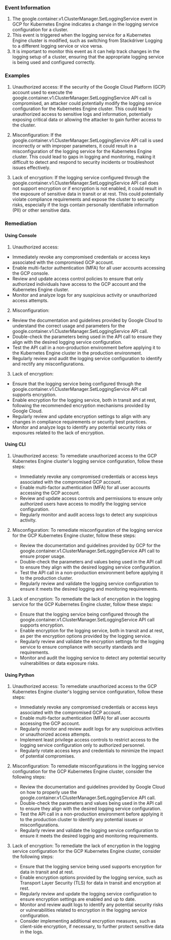 
### Event Information

1. The google.container.v1.ClusterManager.SetLoggingService event in GCP for Kubernetes Engine indicates a change in the logging service configuration for a cluster.
2. This event is triggered when the logging service for a Kubernetes Engine cluster is modified, such as switching from Stackdriver Logging to a different logging service or vice versa.
3. It is important to monitor this event as it can help track changes in the logging setup of a cluster, ensuring that the appropriate logging service is being used and configured correctly.


### Examples

1. Unauthorized access: If the security of the Google Cloud Platform (GCP) account used to execute the google.container.v1.ClusterManager.SetLoggingService API call is compromised, an attacker could potentially modify the logging service configuration for the Kubernetes Engine cluster. This could lead to unauthorized access to sensitive logs and information, potentially exposing critical data or allowing the attacker to gain further access to the cluster.

2. Misconfiguration: If the google.container.v1.ClusterManager.SetLoggingService API call is used incorrectly or with improper parameters, it could result in a misconfiguration of the logging service for the Kubernetes Engine cluster. This could lead to gaps in logging and monitoring, making it difficult to detect and respond to security incidents or troubleshoot issues effectively.

3. Lack of encryption: If the logging service configured through the google.container.v1.ClusterManager.SetLoggingService API call does not support encryption or if encryption is not enabled, it could result in the exposure of sensitive data in transit or at rest. This could potentially violate compliance requirements and expose the cluster to security risks, especially if the logs contain personally identifiable information (PII) or other sensitive data.

### Remediation

#### Using Console

1. Unauthorized access:
- Immediately revoke any compromised credentials or access keys associated with the compromised GCP account.
- Enable multi-factor authentication (MFA) for all user accounts accessing the GCP console.
- Review and update access control policies to ensure that only authorized individuals have access to the GCP account and the Kubernetes Engine cluster.
- Monitor and analyze logs for any suspicious activity or unauthorized access attempts.

2. Misconfiguration:
- Review the documentation and guidelines provided by Google Cloud to understand the correct usage and parameters for the google.container.v1.ClusterManager.SetLoggingService API call.
- Double-check the parameters being used in the API call to ensure they align with the desired logging service configuration.
- Test the API call in a non-production environment before applying it to the Kubernetes Engine cluster in the production environment.
- Regularly review and audit the logging service configuration to identify and rectify any misconfigurations.

3. Lack of encryption:
- Ensure that the logging service being configured through the google.container.v1.ClusterManager.SetLoggingService API call supports encryption.
- Enable encryption for the logging service, both in transit and at rest, following the recommended encryption mechanisms provided by Google Cloud.
- Regularly review and update encryption settings to align with any changes in compliance requirements or security best practices.
- Monitor and analyze logs to identify any potential security risks or exposures related to the lack of encryption.

#### Using CLI

1. Unauthorized access: To remediate unauthorized access to the GCP Kubernetes Engine cluster's logging service configuration, follow these steps:
   - Immediately revoke any compromised credentials or access keys associated with the compromised GCP account.
   - Enable multi-factor authentication (MFA) for all user accounts accessing the GCP account.
   - Review and update access controls and permissions to ensure only authorized users have access to modify the logging service configuration.
   - Regularly monitor and audit access logs to detect any suspicious activity.

2. Misconfiguration: To remediate misconfiguration of the logging service for the GCP Kubernetes Engine cluster, follow these steps:
   - Review the documentation and guidelines provided by GCP for the google.container.v1.ClusterManager.SetLoggingService API call to ensure proper usage.
   - Double-check the parameters and values being used in the API call to ensure they align with the desired logging service configuration.
   - Test the API call in a non-production environment before applying it to the production cluster.
   - Regularly review and validate the logging service configuration to ensure it meets the desired logging and monitoring requirements.

3. Lack of encryption: To remediate the lack of encryption in the logging service for the GCP Kubernetes Engine cluster, follow these steps:
   - Ensure that the logging service being configured through the google.container.v1.ClusterManager.SetLoggingService API call supports encryption.
   - Enable encryption for the logging service, both in transit and at rest, as per the encryption options provided by the logging service.
   - Regularly review and validate the encryption settings for the logging service to ensure compliance with security standards and requirements.
   - Monitor and audit the logging service to detect any potential security vulnerabilities or data exposure risks.

#### Using Python

1. Unauthorized access: To remediate unauthorized access to the GCP Kubernetes Engine cluster's logging service configuration, follow these steps:
   - Immediately revoke any compromised credentials or access keys associated with the compromised GCP account.
   - Enable multi-factor authentication (MFA) for all user accounts accessing the GCP account.
   - Regularly monitor and review audit logs for any suspicious activities or unauthorized access attempts.
   - Implement least privilege access controls to restrict access to the logging service configuration only to authorized personnel.
   - Regularly rotate access keys and credentials to minimize the impact of potential compromises.

2. Misconfiguration: To remediate misconfigurations in the logging service configuration for the GCP Kubernetes Engine cluster, consider the following steps:
   - Review the documentation and guidelines provided by Google Cloud on how to properly use the google.container.v1.ClusterManager.SetLoggingService API call.
   - Double-check the parameters and values being used in the API call to ensure they align with the desired logging service configuration.
   - Test the API call in a non-production environment before applying it to the production cluster to identify any potential issues or misconfigurations.
   - Regularly review and validate the logging service configuration to ensure it meets the desired logging and monitoring requirements.

3. Lack of encryption: To remediate the lack of encryption in the logging service configuration for the GCP Kubernetes Engine cluster, consider the following steps:
   - Ensure that the logging service being used supports encryption for data in transit and at rest.
   - Enable encryption options provided by the logging service, such as Transport Layer Security (TLS) for data in transit and encryption at rest.
   - Regularly review and update the logging service configuration to ensure encryption settings are enabled and up to date.
   - Monitor and review audit logs to identify any potential security risks or vulnerabilities related to encryption in the logging service configuration.
   - Consider implementing additional encryption measures, such as client-side encryption, if necessary, to further protect sensitive data in the logs.

